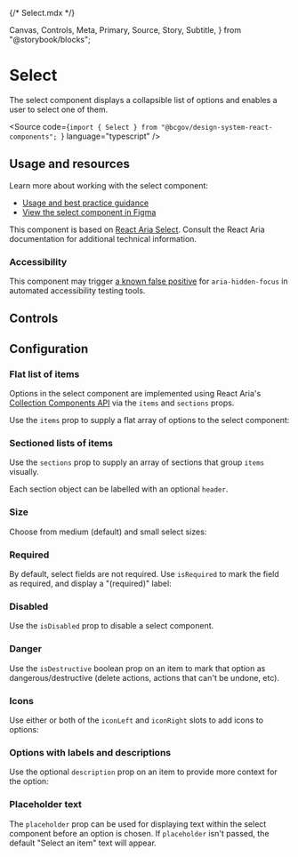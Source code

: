 {/* Select.mdx */}

  Canvas,
  Controls,
  Meta,
  Primary,
  Source,
  Story,
  Subtitle,
} from "@storybook/blocks";


<Meta of={SelectStories} />

# Select

<Subtitle>
  The select component displays a collapsible list of options and enables a user
  to select one of them.
</Subtitle>

<Source
  code={`import { Select } from "@bcgov/design-system-react-components"; `}
  language="typescript"
/>

## Usage and resources

Learn more about working with the select component:

- [Usage and best practice guidance](https://www2.gov.bc.ca/gov/content/digital/design-system/components/select)
- [View the select component in Figma](#)

This component is based on [React Aria Select](https://react-spectrum.adobe.com/react-aria/Select.html). Consult the React Aria documentation for additional technical information.

### Accessibility

This component may trigger [a known false positive](https://react-spectrum.adobe.com/react-aria/Select.html#false-positives) for `aria-hidden-focus` in automated accessibility testing tools.

## Controls

<Primary of={SelectStories} />
<Controls of={SelectStories.SelectTemplate} />

## Configuration

### Flat list of items

Options in the select component are implemented using React Aria's [Collection Components API](https://react-spectrum.adobe.com/react-aria/collections.html) via the `items` and `sections` props.

Use the `items` prop to supply a flat array of options to the select component:

<Canvas of={SelectStories.FlatList} />

### Sectioned lists of items

Use the `sections` prop to supply an array of sections that group `items` visually.

Each section object can be labelled with an optional `header`.

<Canvas of={SelectStories.Sections} />

### Size

Choose from medium (default) and small select sizes:

<Canvas of={SelectStories.Small} />
<Canvas of={SelectStories.Medium} />

### Required

By default, select fields are not required. Use `isRequired` to mark the field as required, and display a "(required)" label:

<Canvas of={SelectStories.Required} />

### Disabled

Use the `isDisabled` prop to disable a select component.

<Canvas of={SelectStories.Disabled} />

### Danger

Use the `isDestructive` boolean prop on an item to mark that option as dangerous/destructive (delete actions, actions that can't be undone, etc).

<Canvas of={SelectStories.FlatWithDestructionOption} />

### Icons

Use either or both of the `iconLeft` and `iconRight` slots to add icons to options:

<Canvas of={SelectStories.LeftIcon} />
<Canvas of={SelectStories.RightIcon} />
<Canvas of={SelectStories.BothIcons} />

### Options with labels and descriptions

Use the optional `description` prop on an item to provide more context for the option:

<Canvas of={SelectStories.OptionDescriptions} />

### Placeholder text

The `placeholder` prop can be used for displaying text within the select component before an option is chosen. If `placeholder` isn't passed, the default "Select an item" text will appear.

<Canvas of={SelectStories.Placeholder} />
